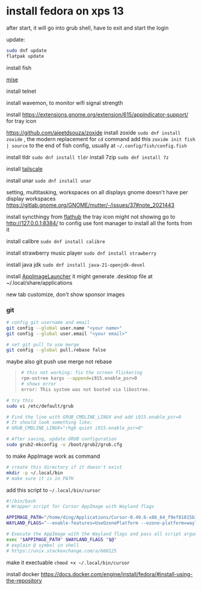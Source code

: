 # install fedora on xps 13

after start, it will go into grub shell, have to exit and start the login

update: 

```sh
sudo dnf update
flatpak update
```

install fish

[mise](./fedora.mise.mdx)

install telnet

install wavemon, to monitor wifi signal strength

install https://extensions.gnome.org/extension/615/appindicator-support/ for tray icon

https://github.com/ajeetdsouza/zoxide
install zoxide `sudo dnf install zoxide` , the modern replacement for `cd` command
add this `zoxide init fish | source` to the end of fish config, usually at `~/.config/fish/config.fish`


install tldr `sudo dnf install tldr`
install 7zip `sudo dnf install 7z`

install [tailscale](https://tailscale.com/kb/1511/install-fedora-2)

install unar `sudo dnf install unar`


setting, multitasking, workspaces on all displays
gnome doesn't have per display workspaces
https://gitlab.gnome.org/GNOME/mutter/-/issues/37#note_2021443

install syncthingy from [flathub](https://github.com/zocker-160/SyncThingy?tab=readme-ov-file)
the tray icon might not showing
go to http://127.0.0.1:8384/ to config
use font manager to install all the fonts from it

install calibre `sudo dnf install calibre`

install strawberry music player `sudo dnf install strawberry`

install java jdk `sudo dnf install java-21-openjdk-devel`

install [AppImageLauncher](https://github.com/TheAssassin/AppImageLauncher)
it might generate .desktop file at ~/.local/share/applications


new tab customize, don't show sponsor images

### git

```bash
# config git username and email
git config --global user.name "<your name>"
git config --global user.email "<your email>"

# set git pull to use merge
git config --global pull.rebase false
```

maybe also git push use merge not rebase



> ```bash
> # this not working: fix the screen flickering
> rpm-ostree kargs --append=i915.enable_psr=0
> # shows error
> error: This system was not booted via libostree.
> ```

```bash
# try this
sudo vi /etc/default/grub

# Find the line with GRUB_CMDLINE_LINUX and add i915.enable_psr=0
# It should look something like:
# GRUB_CMDLINE_LINUX="rhgb quiet i915.enable_psr=0"

# After saving, update GRUB configuration
sudo grub2-mkconfig -o /boot/grub2/grub.cfg
```



to make AppImage work as command

```bash
# create this directory if it doesn't exist
mkdir -p ~/.local/bin
# make sure it is in PATH
```

add this script to `~/.local/bin/cursor`

```bash
#!/bin/bash
# Wrapper script for Cursor AppImage with Wayland flags

APPIMAGE_PATH="/home/ding/Applications/Cursor-0.49.6-x86_64_f9ef81815b1862f6cabd16604f9a5be6.AppImage"
WAYLAND_FLAGS="--enable-features=UseOzonePlatform --ozone-platform=wayland --enable-wayland-ime --wayland-text-input-version=3"

# Execute the AppImage with the Wayland flags and pass all script arguments (like file/directory paths)
exec "$APPIMAGE_PATH" $WAYLAND_FLAGS "$@"
# explain @ symbol in shell
# https://unix.stackexchange.com/a/660125

```

make it exectuable `chmod +x ~/.local/bin/cursor`

install docker https://docs.docker.com/engine/install/fedora/#install-using-the-repository
